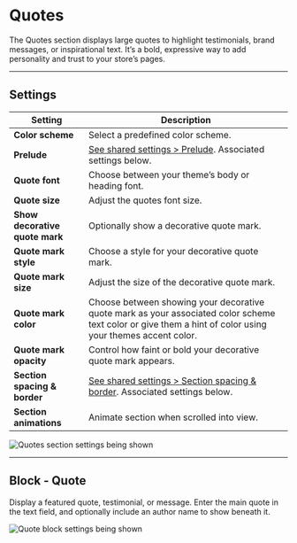 # Quotes

The Quotes section displays large quotes to highlight testimonials, brand messages, or inspirational text. It’s a bold, expressive way to add personality and trust to your store’s pages.

---

## Settings

| Setting               | Description                                                                 |
|------------------------|-----------------------------------------------------------------------------|
| **Color scheme**         | Select a predefined color scheme. |
| **Prelude**         | [See shared settings > Prelude](#prelude). Associated settings below.                        |
| **Quote font**         | Choose between your theme’s body or heading font. |
| **Quote size**         | Adjust the quotes font size. |
| **Show decorative quote mark**         | Optionally show a decorative quote mark. |
| **Quote mark style**         | Choose a style for your decorative quote mark. |
| **Quote mark size**         | Adjust the size of the decorative quote mark. |
| **Quote mark color**         | Choose between showing your decorative quote mark as your associated color scheme text color or give them a hint of color using your themes accent color. |
| **Quote mark opacity**         | Control how faint or bold your decorative quote mark appears. |
| **Section spacing & border**     | [See shared settings > Section spacing & border](#spacing-and-border). Associated settings below.                    |
| **Section animations**     | Animate section when scrolled into view.                    |

![Quotes section settings being shown](./img/quotes-1-settings.gif)


---


<SharedSettings />


<Prelude />


<SpacingAndBorder />

## Block - Quote

Display a featured quote, testimonial, or message. Enter the main quote in the text field, and optionally include an author name to show beneath it.

![Quote block settings being shown](./img/quotes-2-block-quotes.gif)